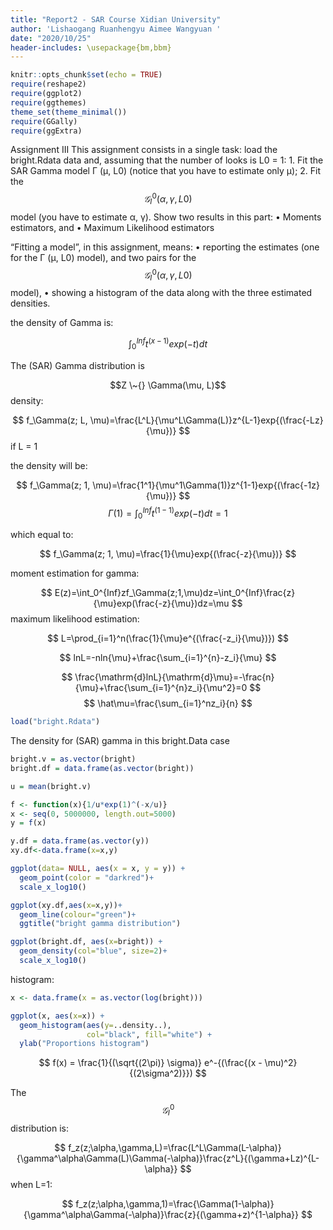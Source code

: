 ```yaml
---
title: "Report2 - SAR Course Xidian University"
author: 'Lishaogang Ruanhengyu Aimee Wangyuan '
date: "2020/10/25"
header-includes: \usepackage{bm,bbm}
---
```


```r
knitr::opts_chunk$set(echo = TRUE)
require(reshape2)
require(ggplot2)
require(ggthemes)
theme_set(theme_minimal())
require(GGally)
require(ggExtra)
```

Assignment III
This assignment consists in a single task: load the bright.Rdata
data and, assuming that the number of looks is L0 = 1:
1. Fit the SAR Gamma model Γ (μ, L0) (notice that you have to estimate only μ);
2. Fit the $$𝒢_I^0(α, γ, L0)$$ model (you have to estimate α, γ). Show two results in this part:
• Moments estimators, and
• Maximum Likelihood estimators 

“Fitting a model”, in this assignment, means:
• reporting the estimates (one for the Γ (μ, L0) model), and two pairs for the $$𝒢_I^0(α, γ, L0)$$ model),
• showing a histogram of the data along with the three estimated densities.

the density of Gamma is:

$$
\int_0^{Inf} t^{(x-1)}exp(-t)dt
$$

The (SAR) Gamma distribution is

$$Z \~{} \Gamma(\mu, L)$$
density:

$$
f_\Gamma(z; L, \mu)=\frac{L^L}{\mu^L\Gamma(L)}z^{L-1}exp{(\frac{-Lz}{\mu})}
$$
if L = 1

the density will be:

$$
f_\Gamma(z; 1, \mu)=\frac{1^1}{\mu^1\Gamma(1)}z^{1-1}exp{(\frac{-1z}{\mu})}
$$
$$
\Gamma(1)=\int_0^{Inf} t^{(1-1)}exp(-t)dt=1
$$

which equal to:

$$
f_\Gamma(z; 1, \mu)=\frac{1}{\mu}exp{(\frac{-z}{\mu})}
$$

moment estimation for gamma:

$$
E(z)=\int_0^{Inf}zf_\Gamma(z;1,\mu)dz=\int_0^{Inf}\frac{z}{\mu}exp(\frac{-z}{\mu})dz=\mu
$$
maximum likelihood estimation:

$$
L=\prod_{i=1}^n(\frac{1}{\mu}e^{(\frac{-z_i}{\mu})})
$$

$$
lnL=-nln{\mu}+\frac{\sum_{i=1}^{n}-z_i}{\mu}
$$

$$
\frac{\mathrm{d}lnL}{\mathrm{d}\mu}=-\frac{n}{\mu}+\frac{\sum_{i=1}^{n}z_i}{\mu^2}=0
$$
$$
\hat\mu=\frac{\sum_{i=1}^nz_i}{n}
$$

```r
load("bright.Rdata")
```

The density for (SAR) gamma in this bright.Data case

```r
bright.v = as.vector(bright)
bright.df = data.frame(as.vector(bright))

u = mean(bright.v)

f <- function(x){1/u*exp(1)^(-x/u)}
x <- seq(0, 5000000, length.out=5000)
y = f(x)

y.df = data.frame(as.vector(y))
xy.df<-data.frame(x=x,y)

ggplot(data= NULL, aes(x = x, y = y)) +
  geom_point(color = "darkred")+
  scale_x_log10()

ggplot(xy.df,aes(x=x,y))+
  geom_line(colour="green")+
  ggtitle("bright gamma distribution")

ggplot(bright.df, aes(x=bright)) +
  geom_density(col="blue", size=2)+
  scale_x_log10()
```
histogram:

```r
x <- data.frame(x = as.vector(log(bright)))

ggplot(x, aes(x=x)) +
  geom_histogram(aes(y=..density..),
                 col="black", fill="white") +
  ylab("Proportions histogram")
```
$$
f(x) = \frac{1}{(\sqrt{(2\pi)} \sigma)} e^-{(\frac{(x - \mu)^2}{(2\sigma^2)}}) 
$$

The $$𝒢_I^0$$ distribution is:

$$
f_z(z;\alpha,\gamma,L)=\frac{L^L\Gamma(L-\alpha)}{\gamma^\alpha\Gamma(L)\Gamma(-\alpha)}\frac{z^L}{(\gamma+Lz)^{L-\alpha}}
$$
when L=1:

$$
f_z(z;\alpha,\gamma,1)=\frac{\Gamma(1-\alpha)}{\gamma^\alpha\Gamma(-\alpha)}\frac{z}{(\gamma+z)^{1-\alpha}}
$$


```r

```
